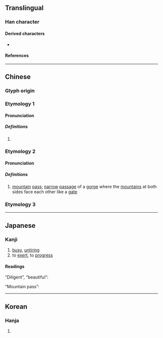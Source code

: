 {{character info}}
==Translingual==

===Han character===
{{Han char|rn=8|rad=亠|as=19|sn=21|four=00107|canj=YHBM|ids=⿱亠舋}}

====Derived characters====
* {{l|mul|[[𤅣]], [[𭯯]]}}

====References====
{{Han ref|kx=0090.010|dkj=00342|hdz=10294.120|uh=4EB9}}

----

==Chinese==
{{zh-forms}}

===Glyph origin===
{{Han etym}}

===Etymology 1===
====Pronunciation====
{{zh-pron
|m=wěi
|c=mei5
|mc=2
|oc=2,1
|ma=
|cat=a,v
}}

=====Definitions=====
{{zh-hanzi}}

# {{zh-only|亹亹}}

===Etymology 2===
====Pronunciation====
{{zh-pron
|m=mén
|c=mun4
|mc=1
|oc=1,2
|ma=
|cat=n
}}

=====Definitions=====
{{zh-hanzi}}

# [[mountain]] [[pass]]; [[narrow]] [[passage]] of a [[gorge]] where the [[mountain]]s at both sides face each other like a [[gate]]

===Etymology 3===
{{zh-see|眉|v}}

----

==Japanese==

===Kanji===
{{ja-kanji|grade=uc|rs=亠19}}

# [[busy]], [[untiring]]
# to [[exert]], to [[progress]]

====Readings====
“Diligent”, “beautiful”:
{{ja-readings
|goon=み
|kanon=び
|kun=つと-める, うつく-し.い
}}

“Mountain pass”:
{{ja-readings
|goon=もん
|kanon=ぼん
}}

----

==Korean==

===Hanja===
{{ko-hanja|hangeul=[[미]], [[문]]|rv=mi, mun|mr=mi, mun}}

# {{rfdef|ko|sort=亠19}}
